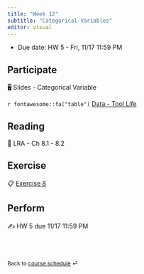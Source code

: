 ```yaml
---
title: "Week 12"
subtitle: "Categorical Variables"
editor: visual
---
```


::: callout-important
-   Due date: HW 5 - Fri, 11/17 11:59 PM
:::

## Participate

🖥️ Slides - Categorical Variable

`r fontawesome::fa("table")`  [Data - Tool Life](/slides/data/data-ex-8-1.csv)

## Reading

📖 LRA - Ch 8.1 - 8.2

## Exercise

📋 [Exercise 8](/exercise/ex-3-mlr.html)

## Perform

✍️ HW 5 due 11/17 11:59 PM

<br><br>

::: {style="font-size: 0.875em;"}
Back to [course schedule](/ "Course schedule") ⏎
:::
